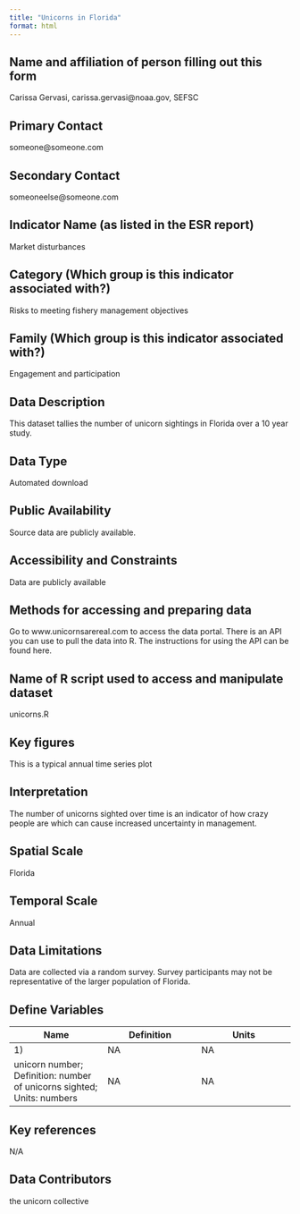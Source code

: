 ```yaml
---
title: "Unicorns in Florida"
format: html
---
```


## Name and affiliation of person filling out this form

Carissa Gervasi, carissa.gervasi\@noaa.gov, SEFSC

## Primary Contact

someone\@someone.com

## Secondary Contact

someoneelse\@someone.com

## Indicator Name (as listed in the ESR report)

Market disturbances

## Category (Which group is this indicator associated with?)

Risks to meeting fishery management objectives

## Family (Which group is this indicator associated with?)

Engagement and participation

## Data Description

This dataset tallies the number of unicorn sightings in Florida over a 10 year study.

## Data Type

Automated download

## Public Availability

Source data are publicly available.

## Accessibility and Constraints

Data are publicly available

## Methods for accessing and preparing data

Go to www.unicornsarereal.com to access the data portal. There is an API you can use to pull the data into R. The instructions for using the API can be found here.

## Name of R script used to access and manipulate dataset

unicorns.R

## Key figures

This is a typical annual time series plot

## Interpretation

The number of unicorns sighted over time is an indicator of how crazy people are which can cause increased uncertainty in management.

## Spatial Scale

Florida

## Temporal Scale

Annual

## Data Limitations

Data are collected via a random survey. Survey participants may not be representative of the larger population of Florida.

## Define Variables

| Name | Definition | Units |
|----|----|----|
| 1\) | NA | NA |
| unicorn number; Definition: number of unicorns sighted; Units: numbers | NA | NA |

## Key references

N/A

## Data Contributors

the unicorn collective
